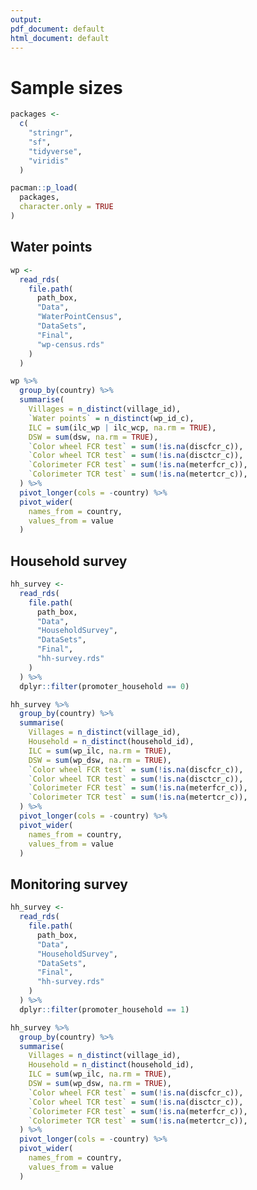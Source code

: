 ```yaml
---
output:
pdf_document: default
html_document: default
---
```


# Sample sizes
  
```r
packages <-
  c(
    "stringr",
    "sf",
    "tidyverse",
    "viridis"
  )

pacman::p_load(
  packages,
  character.only = TRUE
)
```


## Water points 

```r
wp <-
  read_rds(
    file.path(
      path_box,
      "Data",
      "WaterPointCensus",
      "DataSets",
      "Final",
      "wp-census.rds"
    )
  )

wp %>%
  group_by(country) %>%
  summarise(
    Villages = n_distinct(village_id),
    `Water points` = n_distinct(wp_id_c),
    ILC = sum(ilc_wp | ilc_wcp, na.rm = TRUE),
    DSW = sum(dsw, na.rm = TRUE),
    `Color wheel FCR test` = sum(!is.na(discfcr_c)),
    `Color wheel TCR test` = sum(!is.na(disctcr_c)),
    `Colorimeter FCR test` = sum(!is.na(meterfcr_c)),
    `Colorimeter TCR test` = sum(!is.na(metertcr_c)),
  ) %>%
  pivot_longer(cols = -country) %>%
  pivot_wider(
    names_from = country,
    values_from = value
  )
```

## Household survey

```r
hh_survey <-
  read_rds(
    file.path(
      path_box,
      "Data",
      "HouseholdSurvey",
      "DataSets",
      "Final",
      "hh-survey.rds"
    )
  ) %>%
  dplyr::filter(promoter_household == 0)

hh_survey %>%
  group_by(country) %>%
  summarise(
    Villages = n_distinct(village_id),
    Household = n_distinct(household_id),
    ILC = sum(wp_ilc, na.rm = TRUE),
    DSW = sum(wp_dsw, na.rm = TRUE),
    `Color wheel FCR test` = sum(!is.na(discfcr_c)),
    `Color wheel TCR test` = sum(!is.na(disctcr_c)),
    `Colorimeter FCR test` = sum(!is.na(meterfcr_c)),
    `Colorimeter TCR test` = sum(!is.na(metertcr_c)),
  ) %>%
  pivot_longer(cols = -country) %>%
  pivot_wider(
    names_from = country,
    values_from = value
  )
```

## Monitoring survey

```r
hh_survey <-
  read_rds(
    file.path(
      path_box,
      "Data",
      "HouseholdSurvey",
      "DataSets",
      "Final",
      "hh-survey.rds"
    )
  ) %>%
  dplyr::filter(promoter_household == 1)

hh_survey %>%
  group_by(country) %>%
  summarise(
    Villages = n_distinct(village_id),
    Household = n_distinct(household_id),
    ILC = sum(wp_ilc, na.rm = TRUE),
    DSW = sum(wp_dsw, na.rm = TRUE),
    `Color wheel FCR test` = sum(!is.na(discfcr_c)),
    `Color wheel TCR test` = sum(!is.na(disctcr_c)),
    `Colorimeter FCR test` = sum(!is.na(meterfcr_c)),
    `Colorimeter TCR test` = sum(!is.na(metertcr_c)),
  ) %>%
  pivot_longer(cols = -country) %>%
  pivot_wider(
    names_from = country,
    values_from = value
  )
```

